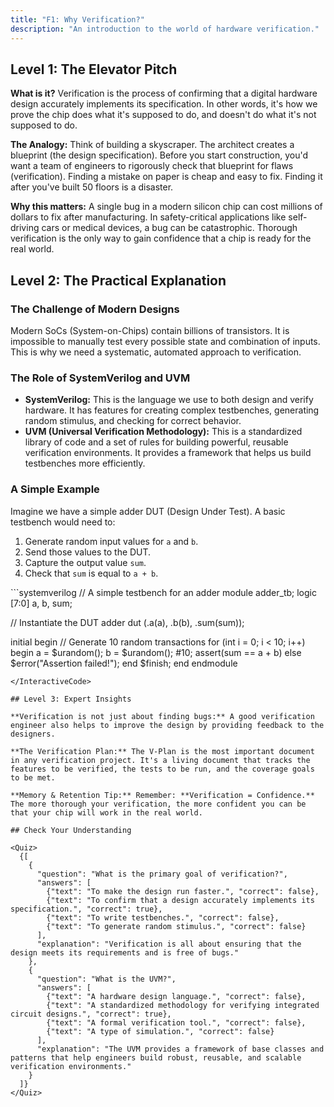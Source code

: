 ```yaml
---
title: "F1: Why Verification?"
description: "An introduction to the world of hardware verification."
---
```



## Level 1: The Elevator Pitch

**What is it?** Verification is the process of confirming that a digital hardware design accurately implements its specification. In other words, it's how we prove the chip does what it's supposed to do, and doesn't do what it's not supposed to do.

**The Analogy:** Think of building a skyscraper. The architect creates a blueprint (the design specification). Before you start construction, you'd want a team of engineers to rigorously check that blueprint for flaws (verification). Finding a mistake on paper is cheap and easy to fix. Finding it after you've built 50 floors is a disaster.

**Why this matters:** A single bug in a modern silicon chip can cost millions of dollars to fix after manufacturing. In safety-critical applications like self-driving cars or medical devices, a bug can be catastrophic. Thorough verification is the only way to gain confidence that a chip is ready for the real world.

## Level 2: The Practical Explanation

### The Challenge of Modern Designs

Modern SoCs (System-on-Chips) contain billions of transistors. It is impossible to manually test every possible state and combination of inputs. This is why we need a systematic, automated approach to verification.

### The Role of SystemVerilog and UVM

- **SystemVerilog:** This is the language we use to both design and verify hardware. It has features for creating complex testbenches, generating random stimulus, and checking for correct behavior.
- **UVM (Universal Verification Methodology):** This is a standardized library of code and a set of rules for building powerful, reusable verification environments. It provides a framework that helps us build testbenches more efficiently.

### A Simple Example

Imagine we have a simple adder DUT (Design Under Test). A basic testbench would need to:
1.  Generate random input values for `a` and `b`.
2.  Send those values to the DUT.
3.  Capture the output value `sum`.
4.  Check that `sum` is equal to `a + b`.

<InteractiveCode>
```systemverilog
// A simple testbench for an adder
module adder_tb;
  logic [7:0] a, b, sum;

  // Instantiate the DUT
  adder dut (.a(a), .b(b), .sum(sum));

  initial begin
    // Generate 10 random transactions
    for (int i = 0; i < 10; i++) begin
      a = $urandom();
      b = $urandom();
      #10;
      assert(sum == a + b) else $error("Assertion failed!");
    end
    $finish;
  end
endmodule
```
</InteractiveCode>

## Level 3: Expert Insights

**Verification is not just about finding bugs:** A good verification engineer also helps to improve the design by providing feedback to the designers.

**The Verification Plan:** The V-Plan is the most important document in any verification project. It's a living document that tracks the features to be verified, the tests to be run, and the coverage goals to be met.

**Memory & Retention Tip:** Remember: **Verification = Confidence.** The more thorough your verification, the more confident you can be that your chip will work in the real world.

## Check Your Understanding

<Quiz>
  {[
    {
      "question": "What is the primary goal of verification?",
      "answers": [
        {"text": "To make the design run faster.", "correct": false},
        {"text": "To confirm that a design accurately implements its specification.", "correct": true},
        {"text": "To write testbenches.", "correct": false},
        {"text": "To generate random stimulus.", "correct": false}
      ],
      "explanation": "Verification is all about ensuring that the design meets its requirements and is free of bugs."
    },
    {
      "question": "What is the UVM?",
      "answers": [
        {"text": "A hardware design language.", "correct": false},
        {"text": "A standardized methodology for verifying integrated circuit designs.", "correct": true},
        {"text": "A formal verification tool.", "correct": false},
        {"text": "A type of simulation.", "correct": false}
      ],
      "explanation": "The UVM provides a framework of base classes and patterns that help engineers build robust, reusable, and scalable verification environments."
    }
  ]}
</Quiz>
